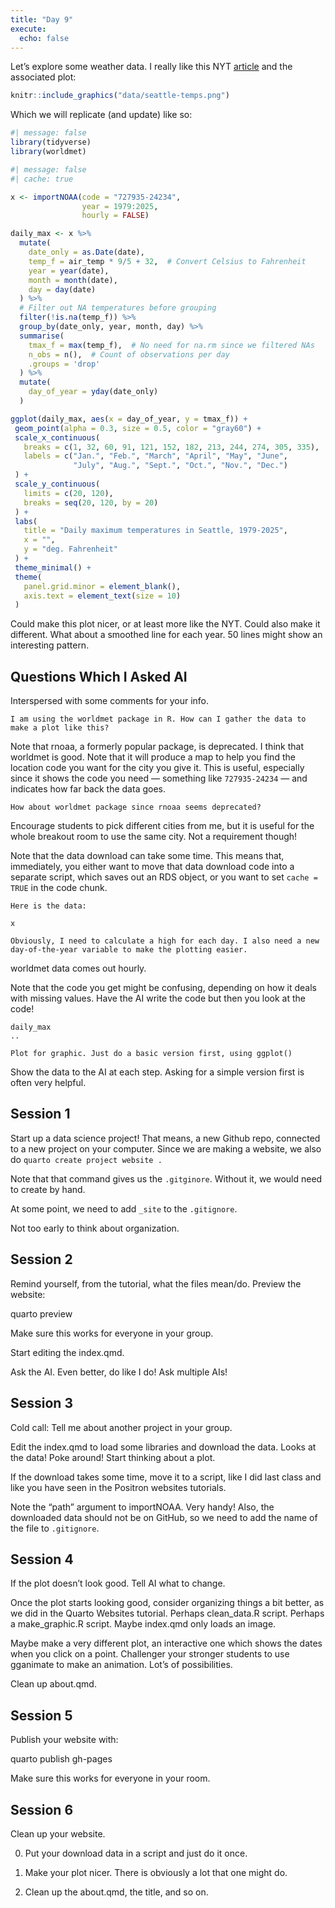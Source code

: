 ```yaml
---
title: "Day 9"
execute: 
  echo: false
---
```


Let's explore some weather data. I really like this NYT [article](https://www.nytimes.com/interactive/2021/06/29/upshot/portland-seattle-vancouver-weather.html) and the associated plot:

```r
knitr::include_graphics("data/seattle-temps.png")
```

Which we will replicate (and update) like so:

```r
#| message: false
library(tidyverse)
library(worldmet)
```


```r
#| message: false
#| cache: true

x <- importNOAA(code = "727935-24234", 
                year = 1979:2025,
                hourly = FALSE) 
```


```r
daily_max <- x %>%
  mutate(
    date_only = as.Date(date),
    temp_f = air_temp * 9/5 + 32,  # Convert Celsius to Fahrenheit
    year = year(date),
    month = month(date),
    day = day(date)
  ) %>%
  # Filter out NA temperatures before grouping
  filter(!is.na(temp_f)) %>%
  group_by(date_only, year, month, day) %>%
  summarise(
    tmax_f = max(temp_f),  # No need for na.rm since we filtered NAs
    n_obs = n(),  # Count of observations per day
    .groups = 'drop'
  ) %>%
  mutate(
    day_of_year = yday(date_only)
  )
```

```r
ggplot(daily_max, aes(x = day_of_year, y = tmax_f)) +
 geom_point(alpha = 0.3, size = 0.5, color = "gray60") +
 scale_x_continuous(
   breaks = c(1, 32, 60, 91, 121, 152, 182, 213, 244, 274, 305, 335),
   labels = c("Jan.", "Feb.", "March", "April", "May", "June",
              "July", "Aug.", "Sept.", "Oct.", "Nov.", "Dec.")
 ) +
 scale_y_continuous(
   limits = c(20, 120),
   breaks = seq(20, 120, by = 20)
 ) +
 labs(
   title = "Daily maximum temperatures in Seattle, 1979-2025",
   x = "",
   y = "deg. Fahrenheit"
 ) +
 theme_minimal() +
 theme(
   panel.grid.minor = element_blank(),
   axis.text = element_text(size = 10)
 )
```

Could make this plot nicer, or at least more like the NYT. Could also make it different. What about a smoothed line for each year. 50 lines might show an interesting pattern.

## Questions Which I Asked AI

Interspersed with some comments for your info.

````
I am using the worldmet package in R. How can I gather the data to make a plot like this?
````

Note that rnoaa, a formerly popular package, is deprecated. I think that worldmet is good. Note that it will produce a map to help you find the location code you want for the city you give it. This is useful, especially since it shows the code you need --- something like `727935-24234` --- and indicates how far back the data goes.

````
How about worldmet package since rnoaa seems deprecated?
````

Encourage students to pick different cities from me, but it is useful for the whole breakout room to use the same city. Not a requirement though!

Note that the data download can take some time. This means that, immediately, you either want to move that data download code into a separate script, which saves out an RDS object, or you want to set `cache = TRUE` in the code chunk.

````
Here is the data:

x

Obviously, I need to calculate a high for each day. I also need a new day-of-the-year variable to make the plotting easier.
````

worldmet data comes out hourly.

Note that the code you get might be confusing, depending on how it deals with missing values. Have the AI write the code but then you look at the code!

````
daily_max
..

Plot for graphic. Just do a basic version first, using ggplot()
````

Show the data to the AI at each step. Asking for a simple version first is often very helpful.


## Session 1

Start up a data science project! That means, a new Github repo, connected to a new project on your computer.
Since we are making a website, we also do `quarto create project website .`

Note that that command gives us the `.gitginore`. Without it, we would need to create by hand.

At some point, we need to add `_site` to the `.gitignore`.

Not too early to think about organization.

## Session 2

Remind yourself, from the tutorial, what the files mean/do. Preview the website:

quarto preview

Make sure this works for everyone in your group. 

Start editing the index.qmd.

Ask the AI. Even better, do like I do! Ask multiple AIs!

## Session 3

Cold call: Tell me about another project in your group.

Edit the index.qmd to load some libraries and download the data. Looks at the data! Poke around! Start thinking about a plot.

If the download takes some time, move it to a script, like I did last class and like you have seen in the Positron websites tutorials.

Note the "path" argument to importNOAA. Very handy! Also, the downloaded data should not be on GitHub, so we need to add the name of the file to `.gitignore`.

## Session 4

If the plot doesn't look good. Tell AI what to change.

Once the plot starts looking good, consider organizing things a bit better, as we did in the Quarto Websites tutorial. Perhaps clean_data.R script. Perhaps a make_graphic.R script. Maybe index.qmd only loads an image.

Maybe make a very different plot, an interactive one which shows the dates when you click on a point. Challenger your stronger students to use gganimate to make an animation. Lot's of possibilities.

Clean up about.qmd.

## Session 5

Publish your website with:

quarto publish gh-pages

Make sure this works for everyone in your room.

## Session 6

Clean up your website.

0) Put your download data in a script and just do it once.

1) Make your plot nicer. There is obviously a lot that one might do.

2) Clean up the about.qmd, the title, and so on.


